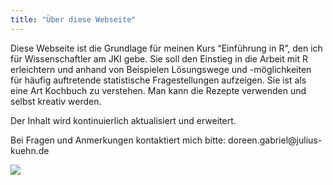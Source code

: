```yaml
---
title: "Über diese Webseite"
---
```


Diese Webseite ist die Grundlage für meinen Kurs "Einführung in R", den ich für Wissenschaftler am JKI gebe.  Sie soll den Einstieg in die Arbeit mit R erleichtern und anhand von Beispielen Lösungswege und -möglichkeiten für häufig auftretende statistische Fragestellungen aufzeigen. Sie ist als eine Art Kochbuch zu verstehen. Man kann die Rezepte verwenden und selbst kreativ werden.

Der Inhalt wird kontinuierlich aktualisiert und erweitert. 

Bei Fragen und Anmerkungen kontaktiert mich bitte:
doreen.gabriel@julius-kuehn.de


![](Word Art Teil1.png) 